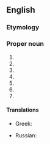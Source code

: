 ==English==
{{wikipedia}}

===Etymology===
{{af|en|Frederick|-s-|-burg}}

===Proper noun===
{{en-proper noun}}

# {{place|en|a=An independent|city|s/Virginia|;|named for {{w|Frederick, Prince of Wales}}}}
# {{place|en|city|s/Texas|;|the county seat|of|county/Gillespie County|;|named for {{w|Prince Frederick of Prussia}}}}
# {{place|en|CDP|county/Lebanon County|s/Pennsylvania|;|named for early settler Frederick Stump}}
# {{place|en|city|s/Iowa|;|named for Frederick Padden, who platted the town}}
# {{place|en|CDP|county/Crawford County|s/Pennsylvania}}
# {{place|en|village|s/Ohio|;|named for Jacob Frederick, who platted the village}}
# {{place|en|CDP|s/Indiana|;|named for Frederick Royse, original owner of the town site}}

====Translations====
{{trans-top|city in Virginia}}
* Greek: {{t|el|Φρέντερικσμπουργκ}}
{{trans-mid}}
* Russian: {{t|ru|Фредериксбу́рг|m}}
{{trans-bottom}}
{{cln|en|eponyms}}